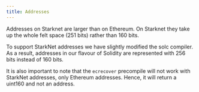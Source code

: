 ```yaml
---
title: Addresses
---
```


Addresses on Starknet are larger than on Ethereum.
On Starknet they take up the whole felt space (251 bits) rather than 160 bits.

To support StarkNet addresses we have slightly modified the solc compiler.
As a result, addresses in our flavour of Solidity are represented with 256 bits instead of 160 bits.

It is also important to note that the `ecrecover` precompile will not work with StarkNet addresses,
only Ethereum addresses. Hence, it will return a uint160 and not an address.
